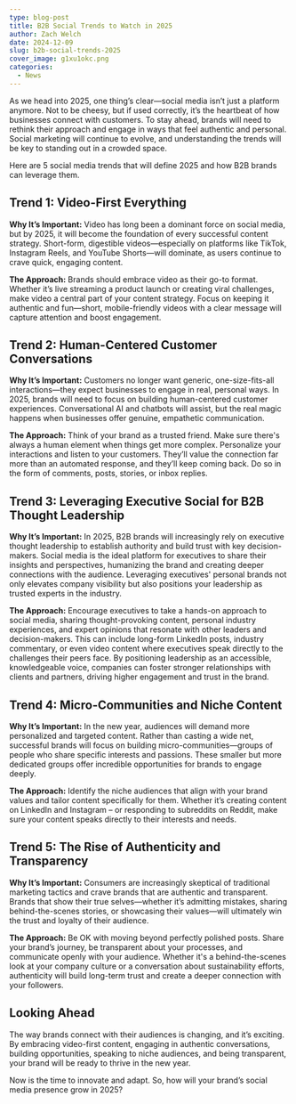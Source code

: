 ```yaml
---
type: blog-post
title: B2B Social Trends to Watch in 2025
author: Zach Welch
date: 2024-12-09
slug: b2b-social-trends-2025
cover_image: g1xu1okc.png
categories:
  - News
---
```

As we head into 2025, one thing’s clear—social media isn’t just a platform anymore. Not to be cheesy, but if used correctly, it’s the heartbeat of how businesses connect with customers. To stay ahead, brands will need to rethink their approach and engage in ways that feel authentic and personal. Social marketing will continue to evolve, and understanding the trends will be key to standing out in a crowded space.

Here are 5 social media trends that will define 2025 and how B2B brands can leverage them. 

## Trend 1: Video-First Everything

**Why It’s Important:**
Video has long been a dominant force on social media, but by 2025, it will become the foundation of every successful content strategy. Short-form, digestible videos—especially on platforms like TikTok, Instagram Reels, and YouTube Shorts—will dominate, as users continue to crave quick, engaging content.

**The Approach:**
Brands should embrace video as their go-to format. Whether it’s live streaming a product launch or creating viral challenges, make video a central part of your content strategy. Focus on keeping it authentic and fun—short, mobile-friendly videos with a clear message will capture attention and boost engagement.

## Trend 2: Human-Centered Customer Conversations

**Why It’s Important:**
Customers no longer want generic, one-size-fits-all interactions—they expect businesses to engage in real, personal ways. In 2025, brands will need to focus on building human-centered customer experiences. Conversational AI and chatbots will assist, but the real magic happens when businesses offer genuine, empathetic communication.

**The Approach:**
Think of your brand as a trusted friend. Make sure there's always a human element when things get more complex. Personalize your interactions and listen to your customers. They’ll value the connection far more than an automated response, and they’ll keep coming back. Do so in the form of comments, posts, stories, or inbox replies.

## Trend 3: Leveraging Executive Social for B2B Thought Leadership

**Why It’s Important:**
In 2025, B2B brands will increasingly rely on executive thought leadership to establish authority and build trust with key decision-makers. Social media is the ideal platform for executives to share their insights and perspectives, humanizing the brand and creating deeper connections with the audience. Leveraging executives' personal brands not only elevates company visibility but also positions your leadership as trusted experts in the industry.

**The Approach:**
Encourage executives to take a hands-on approach to social media, sharing thought-provoking content, personal industry experiences, and expert opinions that resonate with other leaders and decision-makers. This can include long-form LinkedIn posts, industry commentary, or even video content where executives speak directly to the challenges their peers face. By positioning leadership as an accessible, knowledgeable voice, companies can foster stronger relationships with clients and partners, driving higher engagement and trust in the brand.

## Trend 4: Micro-Communities and Niche Content

**Why It’s Important:**
In the new year, audiences will demand more personalized and targeted content. Rather than casting a wide net, successful brands will focus on building micro-communities—groups of people who share specific interests and passions. These smaller but more dedicated groups offer incredible opportunities for brands to engage deeply.

**The Approach:**
Identify the niche audiences that align with your brand values and tailor content specifically for them. Whether it’s creating content on LinkedIn and Instagram – or responding to subreddits on Reddit, make sure your content speaks directly to their interests and needs. 

## Trend 5: The Rise of Authenticity and Transparency

**Why It’s Important:**
Consumers are increasingly skeptical of traditional marketing tactics and crave brands that are authentic and transparent. Brands that show their true selves—whether it’s admitting mistakes, sharing behind-the-scenes stories, or showcasing their values—will ultimately win the trust and loyalty of their audience.

**The Approach:**
Be OK with moving beyond perfectly polished posts. Share your brand’s journey, be transparent about your processes, and communicate openly with your audience. Whether it's a behind-the-scenes look at your company culture or a conversation about sustainability efforts, authenticity will build long-term trust and create a deeper connection with your followers.

## Looking Ahead

The way brands connect with their audiences is changing, and it’s exciting. By embracing video-first content, engaging in authentic conversations, building opportunities, speaking to niche audiences, and being transparent, your brand will be ready to thrive in the new year.

Now is the time to innovate and adapt. So, how will your brand’s social media presence grow in 2025?